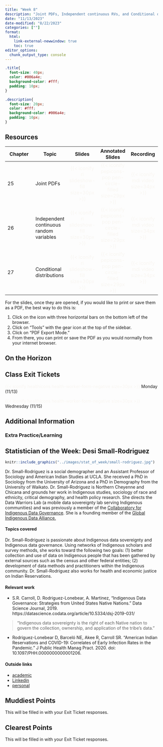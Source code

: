```yaml
---
title: "Week 8"
description: "Joint PDFs, Independent continuous RVs, and Conditional distributions"
date: "11/13/2023"
date-modified: "8/22/2023"
categories: [""]
format: 
  html:
    link-external-newwindow: true
    toc: true
editor_options: 
  chunk_output_type: console
---
```


```css
.title{
  font-size: 40px;
  color: #006a4e;
  background-color: #fff;
  padding: 10px;
}

.description{
  font-size: 20px;
  color: #fff;
  background-color: #006a4e;
  padding: 10px;
}
```

## Resources

| Chapter | Topic                                   |                                Slides                                 |                                  Annotated Slides                                  |                           Recording                           |
|---------------|---------------|:-------------:|:-------------:|:-------------:|
| 25      | Joint PDFs                              | [{{< iconify ri slideshow-fill size=30px >}}]{style="color:#f8f5f0;"} | [{{< iconify pepicons-pop pen-circle-filled size=29px >}}]{style="color:#f8f5f0;"} | [{{< iconify mdi video size=34px >}}]{style="color:#f8f5f0;"} |
| 26      | Independent continuous random variables | [{{< iconify ri slideshow-fill size=30px >}}]{style="color:#f8f5f0;"} | [{{< iconify pepicons-pop pen-circle-filled size=29px >}}]{style="color:#f8f5f0;"} | [{{< iconify mdi video size=34px >}}]{style="color:#f8f5f0;"} |
| 27      | Conditional distributions               | [{{< iconify ri slideshow-fill size=30px >}}]{style="color:#f8f5f0;"} | [{{< iconify pepicons-pop pen-circle-filled size=29px >}}]{style="color:#f8f5f0;"} | [{{< iconify mdi video size=34px >}}]{style="color:#f8f5f0;"} |

For the slides, once they are opened, if you would like to print or save them as a PDF, the best way to do this is:

1.  Click on the icon with three horizontal bars on the bottom left of the browser.
2.  Click on "Tools" with the gear icon at the top of the sidebar.
3.  Click on "PDF Export Mode."
4.  From there, you can print or save the PDF as you would normally from your internet browser.

## On the Horizon

## Class Exit Tickets

[{{< iconify healthicons health-worker-form-negative size=30px >}}]{style="color:#f8f5f0;"} Monday (11/13)

[{{< iconify healthicons health-worker-form-negative size=30px >}}]{style="color:#f8f5f0;"} Wednesday (11/15)

## Additional Information

### Extra Practice/Learning

## Statistician of the Week: Desi Small-Rodriguez

::: {.grid}

::: {.g-col-4}
```r
knitr::include_graphics("../images/stat_of_week/small-rodriguez.jpg")
```
:::

:::{.g-col-8}
Dr. Small-Rodriguez is a social demographer and an Assistant Professor of Sociology and American Indian Studies at UCLA.  She received a PhD in Sociology from the University of Arizona and a PhD in Demography from the University of Waikato.  Dr. Small-Rodriguez is Northern Cheyenne and Chicana and grounds her work in Indigenous studies, sociology of race and ethnicity, critical demography, and health policy research.  She directs the Data Warriors Lab (a mobile data sovereignty lab serving Indigenous communities) and was previously a member of the <a href = "https://indigenousdatalab.org/idsovteam/" target = "_blank">Collaboratory for Indigenous Data Governance</a>. She is a founding member of the <a href = "https://www.gida-global.org/whoweare" target = "_blank">Global Indigenous Data Alliance.</a>

:::

:::


#### Topics covered

Dr. Small-Rodriguez is passionate about Indigenous data sovereignty and Indigenous data governance. Using networks of Indigenous scholars and survey methods, she works toward the following two goals:  (1) better collection and use of data on Indigenous people that has been gathered by external sources such as the census and other federal entities; (2) development of data methods and practitioners within the Indigenous community.  Dr. Small-Rodriguez also works for health and economic justice on Indian Reservations.



#### Relevant work

* S.R. Carroll, D. Rodriguez-Lonebear, A. Martinez, "Indigenous Data Governance: Strategies from United States Native Nations." Data Science Journal, 2019.  https://datascience.codata.org/article/10.5334/dsj-2019-031/

> "Indigenous data sovereignty is the right of each Native nation to govern the collection, ownership, and application of the tribe’s data."

* Rodriguez-Lonebear D, Barceló NE, Akee R, Carroll SR. "American Indian Reservations and COVID-19: Correlates of Early Infection Rates in the Pandemic." J Public Health Manag Pract. 2020. doi: 10.1097/PHH.0000000000001206.

#### Outside links

* [academic](https://soc.ucla.edu/person/desi-small-rodriguez/)
* [Linkedin](https://www.linkedin.com/in/desismallrodriguez/)
* [personal](https://www.drdrdesi.com/)

## Muddiest Points

This will be filled in with your Exit Ticket responses.

## Clearest Points

This will be filled in with your Exit Ticket responses.
